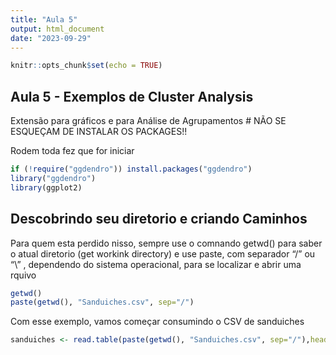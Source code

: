 ```yaml
---
title: "Aula 5"
output: html_document
date: "2023-09-29"
---
```


```r
knitr::opts_chunk$set(echo = TRUE)
```

## Aula 5 - Exemplos de Cluster Analysis

Extensão para gráficos e para Análise de Agrupamentos \# NÃO SE ESQUEÇAM DE INSTALAR OS PACKAGES!!

Rodem toda fez que for iniciar

```r

if (!require("ggdendro")) install.packages("ggdendro")
library("ggdendro")
library(ggplot2)
```

## Descobrindo seu diretorio e criando Caminhos

Para quem esta perdido nisso, sempre use o comnando getwd() para saber o atual diretorio (get workink directory) e use paste, com separador "/" ou "\\" , dependendo do sistema operacional, para se localizar e abrir uma rquivo

```r
getwd()
paste(getwd(), "Sanduiches.csv", sep="/")
```

Com esse exemplo, vamos começar consumindo o CSV de sanduiches

```r
sanduiches <- read.table(paste(getwd(), "Sanduiches.csv", sep="/"),header=TRUE,sep = ";", dec=",")

```

